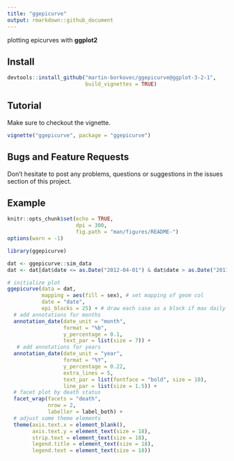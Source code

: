 ```yaml
---
title: "ggepicurve"
output: rmarkdown::github_document
---
```


plotting epicurves with **ggplot2**

## Install 

```r
devtools::install_github("martin-borkovec/ggepicurve@ggplot-3-2-1", 
                         build_vignettes = TRUE)
```


## Tutorial 

Make sure to checkout the vignette.
```r
vignette("ggepicurve", package = "ggepicurve")
```

## Bugs and Feature Requests

Don't hesitate to post any problems, questions or suggestions in the issues section of this project. 


## Example
```r
knitr::opts_chunk$set(echo = TRUE,
                      dpi = 300,
                      fig.path = "man/figures/README-")
options(warn = -1)
```




```r
library(ggepicurve)

dat <- ggepicurve::sim_data
dat <- dat[dat$date <= as.Date("2012-04-01") & dat$date > as.Date("2011-10-01"),]

# initialize plot
ggepicurve(data = dat,
           mapping = aes(fill = sex), # set mapping of geom col
           date = "date", 
           epi_blocks = 25) + # draw each case as a block if max daily cases of panel are under 25
  # add annotations for months
  annotation_date(date_unit = "month", 
                  format = "%b",
                  y_percentage = 0.1,
                  text_par = list(size = 7)) +
   # add annotations for years
  annotation_date(date_unit = "year",
                  format = "%Y",
                  y_percentage = 0.22,
                  extra_lines = 5,
                  text_par = list(fontface = "bold", size = 10),
                  line_par = list(size = 1.5)) +
  # facet plot by death status
  facet_wrap(facets = "death",
             nrow = 2,
             labeller = label_both) + 
  # adjust some theme elements
  theme(axis.text.x = element_blank(), 
        axis.text.y = element_text(size = 18),
        strip.text = element_text(size = 18),
        legend.title = element_text(size = 18),
        legend.text = element_text(size = 18))
```


